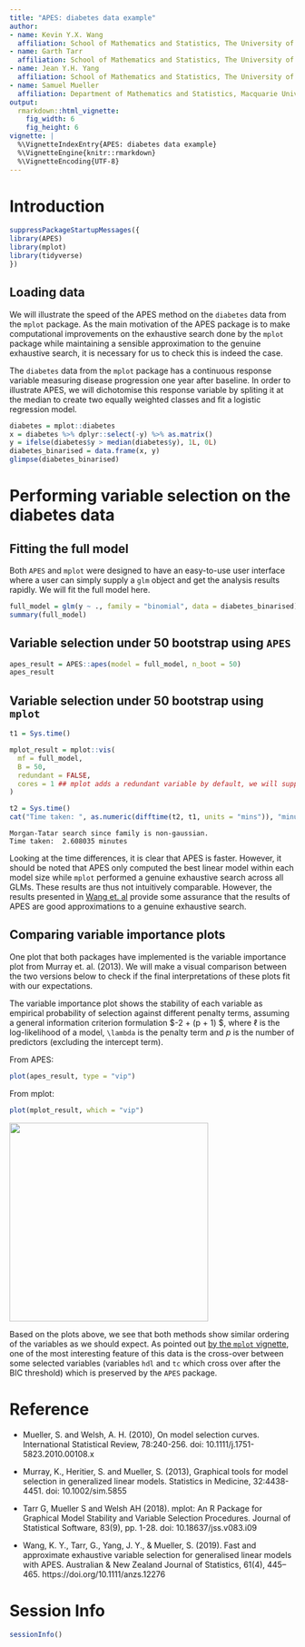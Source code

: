 ```yaml
---
title: "APES: diabetes data example"
author:
- name: Kevin Y.X. Wang
  affiliation: School of Mathematics and Statistics, The University of Sydney, Australia
- name: Garth Tarr
  affiliation: School of Mathematics and Statistics, The University of Sydney, Australia
- name: Jean Y.H. Yang
  affiliation: School of Mathematics and Statistics, The University of Sydney, Australia
- name: Samuel Mueller
  affiliation: Department of Mathematics and Statistics, Macquarie University, Australia
output: 
  rmarkdown::html_vignette:
    fig_width: 6
    fig_height: 6
vignette: |
  %\VignetteIndexEntry{APES: diabetes data example}
  %\VignetteEngine{knitr::rmarkdown}
  %\VignetteEncoding{UTF-8}
---
```

  
# Introduction
  
```r
suppressPackageStartupMessages({
library(APES)
library(mplot)
library(tidyverse)
})
```

## Loading data

We will illustrate the speed of the APES method on the `diabetes` data from the `mplot` package. As the main motivation of the APES package is to make computational improvements on the exhaustive search done by the `mplot` package while maintaining a sensible approximation to the genuine exhaustive search, it is necessary for us to check this is indeed the case. 

The `diabetes` data from the `mplot` package has a continuous response variable measuring  disease progression one year after baseline. In order to illustrate APES, we will dichotomise this response variable by spliting it at the median to create two equally weighted classes and fit a logistic regression model.

```r
diabetes = mplot::diabetes
x = diabetes %>% dplyr::select(-y) %>% as.matrix()
y = ifelse(diabetes$y > median(diabetes$y), 1L, 0L)
diabetes_binarised = data.frame(x, y)
glimpse(diabetes_binarised)
```


# Performing variable selection on the diabetes data

## Fitting the full model

Both `APES` and `mplot` were designed to have an easy-to-use user interface where a user can simply supply a `glm` object and get the analysis results rapidly. We will fit the full model here. 

```r
full_model = glm(y ~ ., family = "binomial", data = diabetes_binarised)
summary(full_model)
```

## Variable selection under 50 bootstrap using `APES`

```r
apes_result = APES::apes(model = full_model, n_boot = 50)
apes_result
```

## Variable selection under 50 bootstrap using `mplot`

```r
t1 = Sys.time()

mplot_result = mplot::vis(
  mf = full_model,
  B = 50,
  redundant = FALSE, 
  cores = 1 ## mplot adds a redundant variable by default, we will suppress this
)

t2 = Sys.time()
cat("Time taken: ", as.numeric(difftime(t2, t1, units = "mins")), "minutes")
```

```
Morgan-Tatar search since family is non-gaussian.
Time taken:  2.608035 minutes
```

Looking at the time differences, it is clear that APES is faster. However, it should be noted that APES only computed the best linear model within each model size while `mplot` performed a genuine exhaustive search across all GLMs. These results are thus not intuitively comparable. However, the results presented in [Wang et. al](https://doi.org/10.1111/anzs.12276) provide some assurance that the results of APES are good approximations to a genuine exhaustive search. 

## Comparing variable importance plots

One plot that both packages have implemented is the variable importance plot from Murray et. al. (2013). We will make a visual comparison between the two versions below to check if the final interpretations of these plots fit with our expectations. 

The variable importance plot shows the stability of each variable as empirical probability of selection against different penalty terms, assuming a general information criterion formulation $-2 \ell + \lambda (p + 1) $, where $\ell$ is the log-likelihood of a model, `\lambda` is the penalty term and $p$ is the number of predictors (excluding the intercept term). 

From APES:
```r
plot(apes_result, type = "vip")
```

From mplot:
```r
plot(mplot_result, which = "vip")
```

<img src="mplot_vip_diabetes.png" height=350>

Based on the plots above, we see that both methods show similar ordering of the variables as we should expect. As pointed out [by the `mplot` vignette](http://garthtarr.github.io/mplot/articles/diabetes.html), one of the most interesting feature of this data is the cross-over between some selected variables (variables `hdl` and `tc` which cross over after the BIC threshold) which is preserved by the `APES` package. 

# Reference 

+ Mueller, S. and Welsh, A. H. (2010), On model selection curves. International Statistical Review, 78:240-256. doi: 10.1111/j.1751-5823.2010.00108.x

+ Murray, K., Heritier, S. and Mueller, S. (2013), Graphical tools for model selection in generalized linear models. Statistics in Medicine, 32:4438-4451. doi: 10.1002/sim.5855

+ Tarr G, Mueller S and Welsh AH (2018). mplot: An R Package for Graphical Model Stability and Variable Selection Procedures. Journal of Statistical Software, 83(9), pp. 1-28. doi: 10.18637/jss.v083.i09

+ Wang, K. Y., Tarr, G., Yang, J. Y., & Mueller, S. (2019). Fast and approximate exhaustive variable selection for generalised linear models with APES. Australian & New Zealand Journal of Statistics, 61(4), 445–465. https://doi.org/10.1111/anzs.12276

# Session Info
```r
sessionInfo()
```
